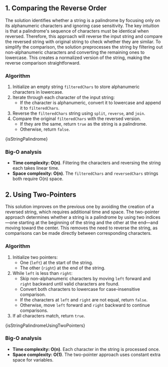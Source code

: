 

## 1. Comparing the Reverse Order

The solution identifies whether a string is a palindrome by focusing only on its alphanumeric characters and ignoring case sensitivity. The key intuition is that a palindrome's sequence of characters must be identical when reversed. Therefore, this approach will reverse the input string and compare the reversed string with original string to check whether they are similar. To simplify the comparison, the solution preprocesses the string by filtering out non-alphanumeric characters and converting the remaining ones to lowercase. This creates a normalized version of the string, making the reverse comparison straightforward.

### Algorithm

1. Initialize an empty string `filteredChars` to store alphanumeric characters in lowercase.
2. Iterate through each character of the input string:
   - If the character is alphanumeric, convert it to lowercase and append it to `filteredChars`.
3. Reverse the `filteredChars` string using `split`, `reverse`, and `join`.
4. Compare the original `filteredChars` with the reversed version.
   - If they are the same, return `true` as the string is a palindrome.
   - Otherwise, return `false`.

<MDXCodeBlock>{isStringPalindrome}</MDXCodeBlock>

### Big-O analysis

- **Time complexity: O(n)**. Filtering the characters and reversing the string each takes linear time.
- **Space complexity: O(n)**. The `filteredChars` and `reversedChars` strings both require O(n) space.

## 2. Using Two-Pointers

This solution improves on the previous one by avoiding the creation of a reversed string, which requires additional time and space. The two-pointer approach determines whether a string is a palindrome by using two indices—one starting at the beginning of the string and the other at the end—and moving toward the center. This removes the need to reverse the string, as comparisons can be made directly between corresponding characters.

### Algorithm

1. Initialize two pointers:
   - One (`left`) at the start of the string.
   - The other (`right`) at the end of the string.
2. While `left` is less than `right`:
   - Skip non-alphanumeric characters by moving `left` forward and `right` backward until valid characters are found.
   - Convert both characters to lowercase for case-insensitive comparison.
   - If the characters at `left` and `right` are not equal, return `false`.
   - Otherwise, move `left` forward and `right` backward to continue comparisons.
3. If all characters match, return `true`.

<MDXCodeBlock>{isStringPalindromeUsingTwoPointers}</MDXCodeBlock>

### Big-O analysis

- **Time complexity: O(n)**. Each character in the string is processed once.
- **Space complexity: O(1)**. The two-pointer approach uses constant extra space for variables.
